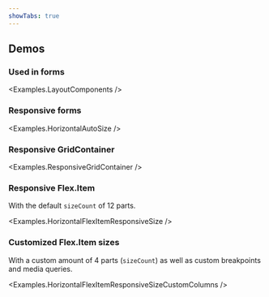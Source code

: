 ```yaml
---
showTabs: true
---
```



## Demos

### Used in forms

<Examples.LayoutComponents />

### Responsive forms

<Examples.HorizontalAutoSize />

### Responsive GridContainer

<Examples.ResponsiveGridContainer />

### Responsive Flex.Item

With the default `sizeCount` of 12 parts.

<Examples.HorizontalFlexItemResponsiveSize />

### Customized Flex.Item sizes

With a custom amount of 4 parts (`sizeCount`) as well as custom breakpoints and media queries.

<Examples.HorizontalFlexItemResponsiveSizeCustomColumns />
